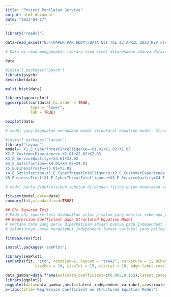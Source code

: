 ---
title: "Project Penilaian Service"
output: html_document
date: "2023-04-17"
---

```{r}
library("readxl")
```


```{r}
data=read_excel("E:\\PAPER PAK EDDY\\DATA UJI TGL 22 APRIL 2023_REV.xlsx")
```


```{r}
# Data di read menggunakan library read excel dikarenakan adanya dataset berupa data excel dengan menggunakan syntax read_excel.
```



```{r}
data
```
```{r}
#install.packages('psych')
library(psych)
describe(data)
```
```{r}
multi.hist(data)
```
```{r}
library(ggcorrplot)
ggcorrplot(cor(data),hc.order = TRUE,
           type = "lower",
           lab = TRUE)
```

```{r}
boxplot(data)
```

```{r}

# model yang digunakan merupakan model structural equation model. Structured equation model merupakan model yang membantu untuk menjelaskan hubungan antara variabel terukur dengan variabel latent dan hubungan antara variabel laten. laten variabel merupaakn variabel meruapakn variabel yang secara konsep manusia mampu mengerti namun tidak dapat diukur secara langsung. Pada diatas dapat diketahui bahwa penilaian kepercayaan merupakan salah satu latent variabel yang tidak dapat diukur secara langsung namun dapat diukur dengan service characteristic, basic service, personlized service dan social attribut. Beberapa independen laten variabel diantaranya adalah quality service dan perceived reputation. beberapa arah panah menunjukan 2 latent variabel diatas diharapkan mampu memberikan efek pada e trust. kesembilan pengukuran variabel yang berada bagian kiri diharapkan memberikan dampak pada setiap independent variabelnya . Tujuan dari teknik SEM ini adalah untuk mengestimasi koefisien pada setiap panah. 

```



```{r}
#install.packages('lavaan')
library('lavaan')
model=' X1_E_CyberThreatIntelligence=~X1.01+X1.02+X1.03
X2_E_CustomerExperience=~X2.01+X2.02+X2.03
X3_E_ServiceQuality=~X3.01+X3.02
X4_E_Satisfaction=~X4.01+X4.02+X4.03
Y5_BusinessTrust=~Y5.01+Y5.02
X4_E_Satisfaction~X1_E_CyberThreatIntelligence+X2_E_CustomerExperience+X3_E_ServiceQuality
Y5_BusinessTrust~X1_E_CyberThreatIntelligence+X3_E_ServiceQuality+X4_E_Satisfaction'


```

```{r}
# model perlu didefinisikan sebelum dilakukan fiting untuk memetakan setiap hubungan yang muncul pada setiap variabel latent dan measured. Penggunaan simbol =~ digunakan untuk memberikan definisi hubungan antara latent variabel dan measured. Lalu penggunaan ~ digunakan untuk membangun model regresi antara satu latent variabel dengan lainnya. 
```




```{r}
fit=sem(model,data=data)
summary(fit,standardized=TRUE)
```
```{r}
## Chi Squared Test
# Pada chi square test didapatkan nilai p value yang menilai seberapa penting model mampu menjelaskan beberapa bagian variasi pada data. Nilai pvalue pada data perlu dibawah 0.05 untuk menjadi signifikan dan pada kasus ini nilai tersebut sudah terpenuhi pada model diatas.
## Regression Coefficient pada Structured Equation Model
# Pertama tama yang perlu diperhatikan adlaah pvalue pada independent latent variabel.Jika setiap p value memiliki nilai dibawah 0,05 maka spedific latent variabel memengaruhi dependent latent variabel. Pada kasus ini setiap independen latent variabel memiliki nilai dibawah 0.05 sehingga setiap independen latent memiliki pengaruh pada kinerja e_trust.
# Selanjutnya untuk mengetahui independent latent variabel yang paling berpengaruh pada e trust dapat menggunakan koefisien yang muncul independent latent pada regresi model. Dapat terlihat bahwa quality service merupakan variabel paling berpengaruh dibandingkan dengan perceived reputation ditunjukan dengan nilai estimasi koefisien 0.865 pada quality service dan 0.162 pada perceived reputation.

```

```{r}
fitmeasures(fit)
```

```{r}
install.packages('semPlot')

```

```{r}
library(semPlot)
semPaths(fit, "std", rotation=2, layout = "tree2", curvature = 2, nCharNodes = 0, nDigits = 3,
             sizeMan = 10, sizeInt = 15, sizeLat = 10, edge.label.cex=1.2, exoVar = FALSE, fade=FALSE)
```

```{r}
data_gambar=data.frame(estimate_coefficient=c(0.865,0.162),latent_independent_variabel=c('quality_service','perceived reputation'))
library(ggplot2)
p=ggplot(data=data_gambar,aes(x=latent_independent_variabel,y=estimate_coefficient))+geom_bar(stat='identity',fill='steelblue')+geom_text(aes(label=estimate_coefficient), vjust=1.6, color="white", size=3.5)
p+labs(title='Regression Coefficient on Structured Equation Model')

```

